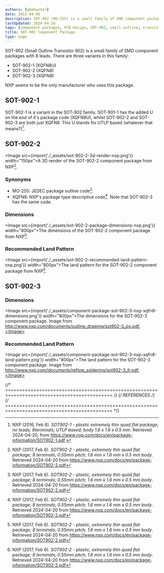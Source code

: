 ```yaml
---
authors: [gbmhunter]
date: 2015-04-06
description: SOT-902 (MO-255) is a small family of SMD component packages with 8 leads.
lastUpdated: 2024-04-20
tags: [component packages, PCB design, SOT-902, small-outline, transistor, XQFN8U, XQFN8]
title: SOT-902 Component Package
type: page
---
```


SOT-902 (Small Outline Transistor 902) is a small family of SMD component packages with 8 leads. There are three variants in this family:

* SOT-902-1 (XQFN8U)
* SOT-902-2 (XQFN8)
* SOT-902-3 (XQFN8)

NXP seems to be the only manufacturer who uses this package.

## SOT-902-1

SOT-902-1 is a variant in the SOT-902 family. SOT-901-1 has the added U on the end of it's package code (XQFN8U), whilst SOT-902-2 and SOT-902-3 are both just XQFN8. This U stands for UTLP based (whatever that means?)[^nxp-sot-902-1].

## SOT-902-2

<Image src={import('./_assets/sot-902-2-3d-render-nxp.png')} width="150px">A 3D render of the SOT-902-2 component package from NXP[^nxp-sot-902-2].</Image>

### Synonyms

* MO-255: JEDEC package outline code[^nxp-sot-902-2].
* XQFN8: NXP's package type descriptive code[^nxp-sot-902-2]. Note that SOT-902-3 has the same code.

### Dimensions

<Image src={import('./_assets/sot-902-2-package-dimensions-nxp.png')} width="800px">The dimensions of the SOT-902-2 component package from NXP[^nxp-sot-902-2].</Image>

### Recommended Land Pattern

<Image src={import('./_assets/sot-902-2-recommended-land-pattern-nxp.png')} width="800px">The land pattern for the SOT-902-2 component package from NXP[^nxp-sot-902-2].</Image>

## SOT-902-3

### Dimensions

<Image src={import('./_assets/component-package-sot-902-3-nxp-xqfn8-dimensions.png')} width="800px">The dimensions for the SOT-902-3 component package. Image from http://www.nxp.com/documents/outline_drawing/sot902-3_po.pdf.</Image>

### Recommended Land Pattern

<Image src={import('./_assets/component-package-sot-902-3-nxp-xqfn8-land-pattern.png')} width="800px">The land pattern for the SOT-902-3 component package. Image from http://www.nxp.com/documents/reflow_soldering/sot902-3_fr.pdf.</Image>

{/* ============================================================================================ */}
{/* REFERENCES */}
{/* ============================================================================================ */}

[^nxp-sot-902-2]: NXP (2017, Feb 6). _SOT902-2 - plastic, extremely thin quad flat package; 8 terminals; 0.55mm pitch; 1.6 mm x 1.6 mm x 0.5 mm body_. Retrieved 2024-04-20 from https://www.nxp.com/docs/en/package-information/SOT902-2.pdf
[^nxp-sot-902-1]: NXP (2016, Feb 8). _SOT902-1 - plastic extremely thin quad flat package; no leads; 8terminals; UTLP based; body 1.6 x 1.6 x 0.5 mm_. Retrieved 2024-04-20, from https://www.nxp.com/docs/en/package-information/SOT902-1.pdf.
